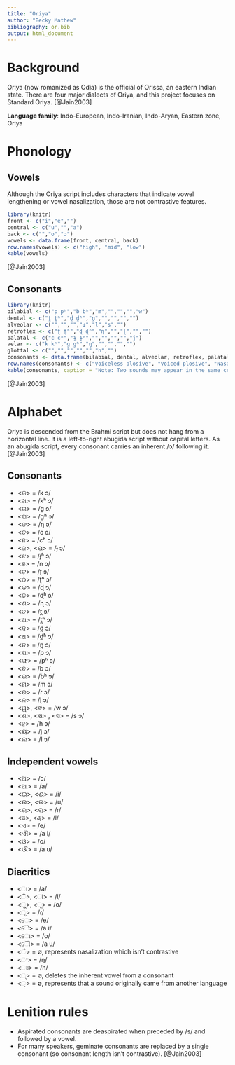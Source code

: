---
title: "Oriya"
author: "Becky Mathew"
bibliography: or.bib
output: html_document
---

# Background
Oriya (now romanized as Odia) is the official of Orissa, an eastern Indian state. There are four major dialects of Oriya, and this project focuses on Standard Oriya.
[@Jain2003]

**Language family**: Indo-European, Indo-Iranian, Indo-Aryan, Eastern zone, Oriya

# Phonology
## Vowels
Although the Oriya script includes characters that indicate vowel lengthening or vowel nasalization, those are not contrastive features. 
```{r echo = FALSE, results = 'asis'}
library(knitr)
front <- c("i","e","")
central <- c("u","","a")
back <- c("","o","ɔ")
vowels <- data.frame(front, central, back)
row.names(vowels) <- c("high", "mid", "low")
kable(vowels)
```
[@Jain2003]

## Consonants 
```{r echo = FALSE, results = 'asis'}
library(knitr)
bilabial <- c("p pʰ","b bʱ","m","","","","w")
dental <- c("t̪ t̪ʰ","d̪ d̪ʱ","n̪","","","","")
alveolar <- c("","","","ɾ","l","s","")
retroflex <- c("ʈ ʈʰ","ɖ ɖʱ","ɳ","","ɭ","","")
palatal <- c("c cʰ","ɟ ɟʱ","","","","","j")
velar <- c("k kʰ","g gʱ","ŋ","","","","")
glottal <- c("","","","","","h","")
consonants <- data.frame(bilabial, dental, alveolar, retroflex, palatal, velar, glottal)
row.names(consonants) <- c("Voiceless plosive", "Voiced plosive", "Nasal", "Tap", "Lateral", "Fricative", "Semivowel")
kable(consonants, caption = "Note: Two sounds may appear in the same cell if they have the same place and manner. Diacritics will distinguish them.")
``` 
[@Jain2003]

# Alphabet 
Oriya is descended from the Brahmi script but does not hang from a horizontal line. It is a left-to-right abugida script without capital letters. As an abugida script, every consonant carries an inherent /ɔ/ following it. 
[@Jain2003]

## Consonants
* <କ> = /k ɔ/
* <ଖ> = /kʰ ɔ/
* <ଗ> =  /g ɔ/
* <ଘ> = /gʱ ɔ/
* <ଙ> = /ŋ ɔ/
* <ଚ> = /c ɔ/
* <ଛ> = /cʰ ɔ/
* <ଜ>, <ଯ> = /ɟ ɔ/
* <ଝ> = /ɟʱ ɔ/
* <ଞ> = /n ɔ/
* <ଟ> = /ʈ ɔ/
* <ଠ> = /ʈʰ ɔ/
* <ଡ> = /ɖ ɔ/
* <ଢ> = /ɖʱ ɔ/
* <ଣ> = /ɳ ɔ/
* <ତ> = /t̪ ɔ/
* <ଥ> = /t̪ʰ ɔ/
* <ଦ> = /d̪ ɔ/
* <ଧ> = /d̪ʱ ɔ/
* <ନ> = /n̪ ɔ/
* <ପ> = /p ɔ/
* <ଫ> = /pʰ ɔ/
* <ବ> = /b ɔ/
* <ଭ> = /bʱ ɔ/
* <ମ> = /m ɔ/
* <ର> = /ɾ ɔ/
* <ଳ> = /ɭ ɔ/
* <ୱ>, <ଵ> =  /w ɔ/
* <ଶ>, <ଷ> , <ସ> = /s ɔ/ 
* <ହ> = /h ɔ/
* <ୟ> = /j ɔ/
* <ଲ> = /l ɔ/

## Independent vowels
* <ଅ> = /ɔ/
* <ଆ> = /a/
* <ଇ>, <ଈ> = /i/
* <ଉ>, <ଊ> = /u/
* <ଋ>, <ୠ> = /ɾ/
* <ଌ>, <ୡ> = /l/
* <ଏ> = /e/
* <ଐ> = /a i/
* <ଓ> = /o/
* <ଔ> = /a u/

## Diacritics
* <ା> = /a/
* <ି>, <ୀ> = /i/
* <ୁ>, <ୂ> = /o/
* <ୃ> = /ɾ/
* <େ> = /e/ 
* <ୈ> = /a i/
* <ୋ> = /o/ 
* <ୌ> = /a u/
* <ଁ> = ∅, represents nasalization which isn't contrastive
* <ଂ> = /ŋ/
* <ଃ> = /h/
* <୍> = ∅, deletes the inherent vowel from a consonant
* <଼> = ∅, represents that a sound originally came from another language

# Lenition rules 
* Aspirated consonants are deaspirated when preceded by /s/ and followed by a vowel. 
* For many speakers, geminate consonants are replaced by a single consonant (so consonant length isn't contrastive). 
[@Jain2003]